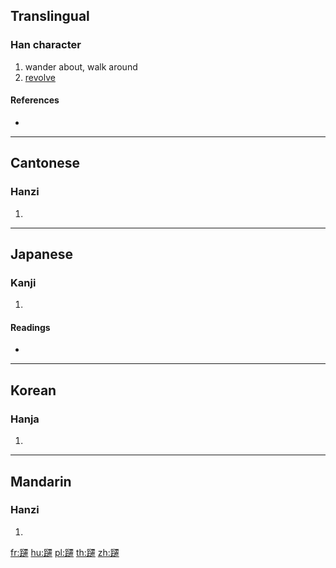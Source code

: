 {{character info/new}}
{{also|跹}}
==Translingual==

===Han character===
{{Han char|rn=157|rad=足|as=16|sn=23|four=61131|canj=RMYMU}}

# wander about, walk around
# [[revolve]]

====References====
* {{Han ref|kx=1236.040|dkj=37985|dj=1708.260|hdz=63747.060|uh=8E9A|ud=36506|bh=F75F|bd=63327}}

----

==Cantonese==

===Hanzi===
{{yue-hanzi|jyut=|y=sin1|sim=跹}}

# {{defn|lang=yue|sort=足16}}

----

==Japanese==

===Kanji===
{{ja-kanji|grade=|rs=足16}}

# {{defn|lang=ja|sort=足16}}

====Readings====
* {{ja-readings|on=[[せん]] (sen)|kun=[[まう]] (mau)|nanori=}}

----

==Korean==

===Hanja===
{{ko-hanja|hangeul=선|eumhun=|rv=seon|mr=sŏn|y=sen}}

# {{defn|lang=ko|sort=足16}}

----

==Mandarin==

===Hanzi===
{{cmn-hanzi|sim=跹|pin=[[xiān]] ([[xian1]])|wg=hsien<sup>1</sup>}}

# {{defn|lang=cmn|sort=足16}}

[[fr:躚]]
[[hu:躚]]
[[pl:躚]]
[[th:躚]]
[[zh:躚]]